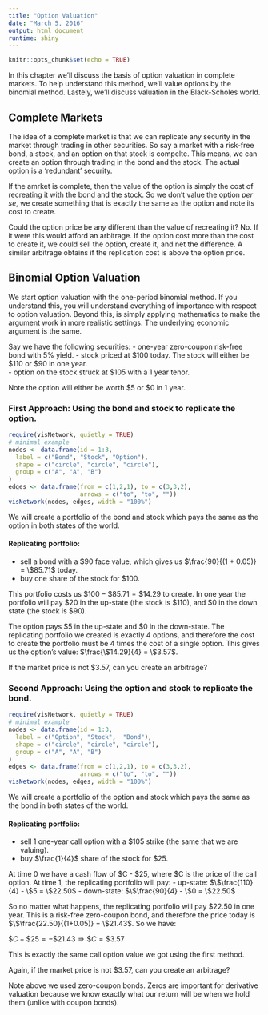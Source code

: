 ```yaml
---
title: "Option Valuation"
date: "March 5, 2016"
output: html_document
runtime: shiny
---
```


```r
knitr::opts_chunk$set(echo = TRUE)
```

In this chapter we'll discuss the basis of option valuation in complete markets.  To help understand this method, we'll value options by the binomial method.  Lastely, we'll discuss valuation in the Black-Scholes world.

## Complete Markets

The idea of a complete market is that we can replicate any security in the market through trading in other securities.  So say a market with a risk-free bond, a stock, and an option on that stock is compelte.  This means, we can create an option through trading in the bond and the stock.  The actual option is a 'redundant' security.  

If the amrket is complete, then the value of the option is simply the cost of recreating it with the bond and the stock.  So we don't value the option *per se*, we create something that is exactly the same as the option and note its cost to create.

Could the option price be any different than the value of recreating it?  No.  If it were this would afford an arbitrage.  If the option cost more than the cost to create it, we could sell the option, create it, and net the difference.  A similar arbitrage obtains if the replication cost is above the option price. 


## Binomial Option Valuation

We start option valuation with the one-period binomial method.  If you understand this, you will understand everything of importance with respect to option valuation.  Beyond this, is simply applying mathematics to make the argument work in more realistic settings.  The underlying economic argument is the same.  

Say we have the following securities:
- one-year zero-coupon risk-free bond with 5% yield.
- stock priced at $100 today.  The stock will either be $110 or $90 in one year.  
- option on the stock struck at $105 with a 1 year tenor.

Note the option will either be worth $5 or $0 in 1 year.  

### First Approach: Using the bond and stock to replicate the option.

```r
require(visNetwork, quietly = TRUE)
# minimal example
nodes <- data.frame(id = 1:3,
  label = c("Bond", "Stock", "Option"),
  shape = c("circle", "circle", "circle"),
  group = c("A", "A", "B")
)
edges <- data.frame(from = c(1,2,1), to = c(3,3,2),
                    arrows = c("to", "to", ""))
visNetwork(nodes, edges, width = "100%")

```

We will create a portfolio of the bond and stock which pays the same as the option in both states of the world.

#### Replicating portfolio:
- sell a bond with a $90 face value, which gives us $\frac{90}{(1 + 0.05)} = \$85.71$ today.
- buy one share of the stock for $100.

This portfolio costs us $\$100 - \$85.71 = \$14.29$ to create.  In one year the portfolio will pay \$20 in the up-state (the stock is $110), and \$0 in the down state (the stock is \$90).

The option pays \$5 in the up-state and \$0 in the down-state.  The replicating portfolio we created is exactly 4 options, and therefore the cost to create the portfolio must be 4 times the cost of a single option.  This gives us the option's value: $\frac{\$14.29}{4} = \$3.57$.

If the market price is not \$3.57, can you create an arbitrage?

### Second Approach: Using the option and stock to replicate the bond.

```r
require(visNetwork, quietly = TRUE)
# minimal example
nodes <- data.frame(id = 1:3,
  label = c("Option", "Stock",  "Bond"),
  shape = c("circle", "circle", "circle"),
  group = c("A", "A", "B")
)
edges <- data.frame(from = c(1,2,1), to = c(3,3,2),
                    arrows = c("to", "to", ""))
visNetwork(nodes, edges, width = "100%")
```

We will create a portfolio of the option and stock which pays the same as the bond in both states of the world.

#### Replicating portfolio:
- sell 1 one-year call option with a $105 strike (the same that we are valuing).
- buy $\frac{1}{4}$ share of the stock for $25.

At time 0 we have a cash flow of $C - $25, where $C is the price of the call option.  At time 1, the replicating portfolio will pay:
- up-state: $\$\frac{110}{4} - \$5 = \$22.50$
- down-state: $\$\frac{90}{4} - \$0 = \$22.50$

So no matter what happens, the replicating portfolio will pay \$22.50 in one year.  This is a risk-free zero-coupon bond, and therefore the price today is $\$\frac{22.50}{(1+0.05)} = \$21.43$.  So we have:

$\$C - \$25 = -\$21.43 \Rightarrow \$C = \$3.57$

This is exactly the same call option value we got using the first method.  

Again, if the market price is not \$3.57, can you create an arbitrage?




Note above we used zero-coupon bonds. Zeros are important for derivative valuation because we know exactly what our return will be when we hold them (unlike with coupon bonds). 